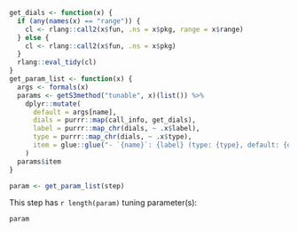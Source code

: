 ```r
get_dials <- function(x) {
  if (any(names(x) == "range")) {
    cl <- rlang::call2(x$fun, .ns = x$pkg, range = x$range)
  } else {
    cl <- rlang::call2(x$fun, .ns = x$pkg)
  }
  rlang::eval_tidy(cl)
}
get_param_list <- function(x) {
  args <- formals(x)
  params <- getS3method("tunable", x)(list()) %>%
    dplyr::mutate(
      default = args[name],
      dials = purrr::map(call_info, get_dials),
      label = purrr::map_chr(dials, ~ .x$label),
      type = purrr::map_chr(dials, ~ .x$type),
      item = glue::glue("- `{name}`: {label} (type: {type}, default: {default})\n\n")
    )
  params$item
}
```

```r
param <- get_param_list(step)
```

This step has `r length(param)` tuning parameter(s):

```r
param
```
